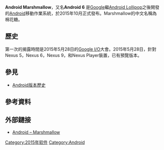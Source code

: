 {{update|time=2015-10-06}}
{{noteTA
|G1=IT
}}
{{Infobox OS version
| name               = Android Marshmallow
| version of         = [[Android|Android]]
| logo               = Android logo (2015-2019).svg
| logo size          = 150px
| screenshot         = File:Android 6.0-en.png
| screenshot_size    = 
| caption            = 
| Family             = [[Android|Android]]
| developer          = [[Google|Google]]
| website            = {{URL|https://www.android.com/versions/marshmallow-6-0/}}
| first_release_date = 
| first_release_url  = 
| GA_date            = {{Release date and age|2015|10|05}}
| GA_url             = {{URL|http://www.android.com/}}
| release_version    = 6.0.1 (MOI10E)<ref>{{cite web |url=https://android.googlesource.com/platform/build/+/android-6.0.1_r81 |title=android-6.0.1_r81 platform/build Git at Google |website=android.googlesource.com |date=Oct 5, 2017 |accessdate=2017-10-28 |archive-date=2017-10-29 |archive-url=https://web.archive.org/web/20171029012524/https://android.googlesource.com/platform/build/+/android-6.0.1_r81 |dead-url=no }}</ref> <!-- MRA58K<ref>{{cite web |url=https://android.googlesource.com/platform/build/+/android-6.0.0_r1 |title=android-6.0.0_r1 platform/build Git at Google |website=android.googlesource.com |accessdate=October 5, 2015}}</ref> -->
| release_date       = {{Release date and age|2017|10|05}}<!-- {{Release date and age|2015|10|05}} -->
| release_url        =
| preview_date       = {{Release date and age|2017|10|05}}<!-- {{Release date and age|2015|08|17}} -->
| preview_url        =
| preceded_by        = [[Android_Lollipop|Android Lollipop]]
| succeeded_by       = [[Android_Nougat|Android Nougat]]
| support_status     = 停止支援
| other_articles     =
| date               = 
}}

'''Android Marshmallow'''，又名'''Android 6''' 是[[Google|Google]]繼[[Android_Lollipop|Android Lollipop]]之後開發的[[Android|Android]]移動作業系統，於2015年10月正式發布。Marshmallow的中文名稱為棉花糖。

== 歷史 ==
第一次的揭露時間是2015年5月28日的[[Google_I/O|Google I/O]]大會。2015年5月28日，針對Nexus 5，Nexus 6，Nexus 9，和Nexus Player裝置，已有預覽版本。

== 參見 ==

*[[Android版本历史|Android版本歷史]]

== 參考資料 ==
{{reflist}}

== 外部鏈接 ==

* [https://www.android.com/versions/marshmallow-6-0/ Android – Marshmallow]{{Wayback|url=https://www.android.com/versions/marshmallow-6-0/ |date=20190609104214 }}

{{Android}}
{{Google公司}}
 {{S-start}}
{{Succession box
| title = [[Android_Marshmallow|Android Marshmallow]]
| years = 2015
| before = [[Android_Lollipop|Android Lollipop]]
| after = [[Android_Nougat|Android Nougat]]
}}
{{S-end}}
[[Category:2015年软件|Category:2015年软件]]
[[Category:Android|Category:Android]]